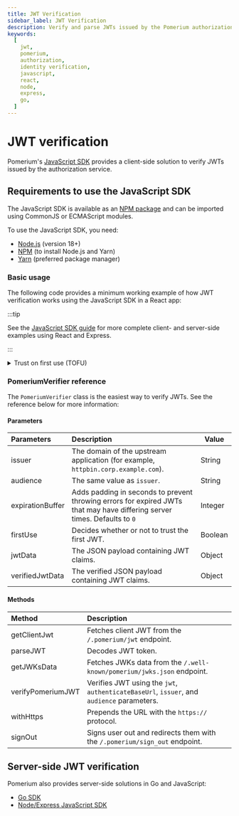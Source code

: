 ```yaml
---
title: JWT Verification
sidebar_label: JWT Verification
description: Verify and parse JWTs issued by the Pomerium authorization service.
keywords:
  [
    jwt,
    pomerium,
    authorization,
    identity verification,
    javascript,
    react,
    node,
    express,
    go,
  ]
---
```



# JWT verification

Pomerium's [JavaScript SDK](https://github.com/pomerium/js-sdk) provides a client-side solution to verify JWTs issued by the authorization service.

## Requirements to use the JavaScript SDK

The JavaScript SDK is available as an [NPM package](https://www.npmjs.com/package/@pomerium/js-sdk) and can be imported using CommonJS or ECMAScript modules.

To use the JavaScript SDK, you need:

- [Node.js](https://nodejs.org/en/download/) (version 18+)
- [NPM](https://www.npmjs.com/) (to install Node.js and Yarn)
- [Yarn](https://classic.yarnpkg.com/lang/en/docs/install/#mac-stable) (preferred package manager)

### Basic usage

The following code provides a minimum working example of how JWT verification works using the JavaScript SDK in a React app:

<ReactApp />

:::tip

See the [JavaScript SDK guide](/docs/guides/js-sdk) for more complete client- and server-side examples using React and Express.

:::

<details>
  <summary>Trust on first use (TOFU)</summary>
  <div>

The `issuer` and `audience` parameters are optional. If you don’t define them, `PomeriumVerifier` applies `firstUse` by default to the JWT provided by the identity provider. `PomeriumVerifier` verifies subsequent requests with these claims.

If you define the `issuer` and `audience` parameters, `PomeriumVerifier` verifies their values against the claims provided by the identity provider.

The `issuer` and `audience` claims should both be set to the domain of the **upstream application** without the prefixed protocol (for example, `httpbin.corp.example.com`).

  </div>
</details>

### PomeriumVerifier reference

The `PomeriumVerifier` class is the easiest way to verify JWTs. See the reference below for more information:

#### Parameters

| Parameters | Description | Value |
| :-- | :-- | --- |
| issuer | The domain of the upstream application (for example, `httpbin.corp.example.com`). | String |
| audience | The same value as `issuer`. | String |
| expirationBuffer | Adds padding in seconds to prevent throwing errors for expired JWTs that may have differing server times. Defaults to `0` | Integer |
| firstUse | Decides whether or not to trust the first JWT. | Boolean |
| jwtData | The JSON payload containing JWT claims. | Object |
| verifiedJwtData | The verified JSON payload containing JWT claims. | Object |

#### Methods

| Method | Description |
| :-- | :-- |
| getClientJwt | Fetches client JWT from the `/.pomerium/jwt` endpoint. |
| parseJWT | Decodes JWT token. |
| getJWKsData | Fetches JWKs data from the `/.well-known/pomerium/jwks.json` endpoint. |
| verifyPomeriumJWT | Verifies JWT using the `jwt`, `authenticateBaseUrl`, `issuer`, and `audience` parameters. |
| withHttps | Prepends the URL with the `https://` protocol. |
| signOut | Signs user out and redirects them with the `/.pomerium/sign_out` endpoint. |

## Server-side JWT verification

Pomerium also provides server-side solutions in Go and JavaScript:

- [Go SDK](https://github.com/pomerium/sdk-go)
- [Node/Express JavaScript SDK](https://github.com/pomerium/js-sdk/tree/main/examples/express)
